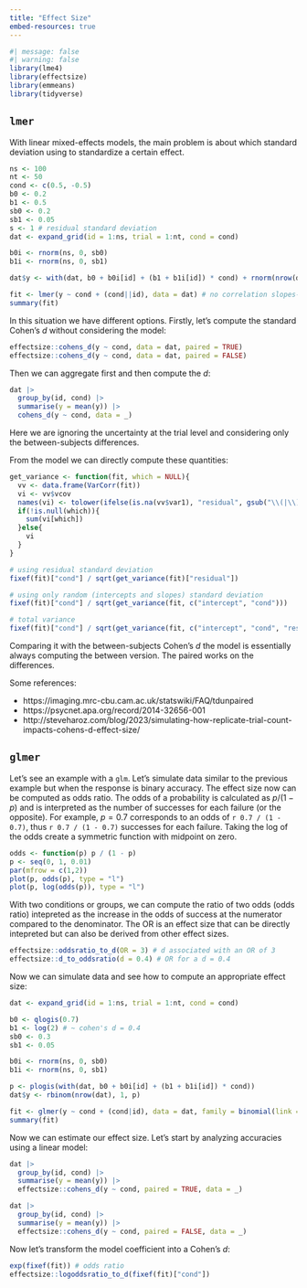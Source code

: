 ```yaml
---
title: "Effect Size"
embed-resources: true
---
```


```r
#| message: false
#| warning: false
library(lme4)
library(effectsize)
library(emmeans)
library(tidyverse)
```


## `lmer`

With linear mixed-effects models, the main problem is about which standard deviation using to standardize a certain effect.

```r
ns <- 100
nt <- 50
cond <- c(0.5, -0.5)
b0 <- 0.2
b1 <- 0.5
sb0 <- 0.2
sb1 <- 0.05
s <- 1 # residual standard deviation
dat <- expand_grid(id = 1:ns, trial = 1:nt, cond = cond)

b0i <- rnorm(ns, 0, sb0)
b1i <- rnorm(ns, 0, sb1)

dat$y <- with(dat, b0 + b0i[id] + (b1 + b1i[id]) * cond) + rnorm(nrow(dat), 0, s)

fit <- lmer(y ~ cond + (cond||id), data = dat) # no correlation slopes-intercept
summary(fit)
```

In this situation we have different options. Firstly, let's compute the standard Cohen's $d$ without considering the model:

```r
effectsize::cohens_d(y ~ cond, data = dat, paired = TRUE)
effectsize::cohens_d(y ~ cond, data = dat, paired = FALSE)
```

Then we can aggregate first and then compute the $d$:

```r
dat |> 
  group_by(id, cond) |> 
  summarise(y = mean(y)) |> 
  cohens_d(y ~ cond, data = _)
```

Here we are ignoring the uncertainty at the trial level and considering only the between-subjects differences.

From the model we can directly compute these quantities:

```r
get_variance <- function(fit, which = NULL){
  vv <- data.frame(VarCorr(fit))
  vi <- vv$vcov
  names(vi) <- tolower(ifelse(is.na(vv$var1), "residual", gsub("\\(|\\)", "", vv$var1)))
  if(!is.null(which)){
    sum(vi[which])
  }else{
    vi
  }
}

# using residual standard deviation
fixef(fit)["cond"] / sqrt(get_variance(fit)["residual"])

# using only random (intercepts and slopes) standard deviation
fixef(fit)["cond"] / sqrt(get_variance(fit, c("intercept", "cond")))

# total variance
fixef(fit)["cond"] / sqrt(get_variance(fit, c("intercept", "cond", "residual")))
```

Comparing it with the between-subjects Cohen's $d$ the model is essentially always computing the between version. The paired works on the differences.

Some references:

- https://imaging.mrc-cbu.cam.ac.uk/statswiki/FAQ/tdunpaired
- https://psycnet.apa.org/record/2014-32656-001
- http://steveharoz.com/blog/2023/simulating-how-replicate-trial-count-impacts-cohens-d-effect-size/

## `glmer`

Let's see an example with a `glm`. Let's simulate data similar to the previous example but when the response is binary accuracy. The effect size now can be computed as odds ratio. The odds of a probability is calculated as $p / (1 - p)$ and is interpreted as the number of successes for each failure (or the opposite). For example, $p = 0.7$ corresponds to an odds of `r 0.7 / (1 - 0.7)`, thus `r 0.7 / (1 - 0.7)` successes for each failure. Taking the log of the odds create a symmetric function with midpoint on zero.

```r
odds <- function(p) p / (1 - p)
p <- seq(0, 1, 0.01)
par(mfrow = c(1,2))
plot(p, odds(p), type = "l")
plot(p, log(odds(p)), type = "l")
```

With two conditions or groups, we can compute the ratio of two odds (odds ratio) intepreted as the increase in the odds of success at the numerator compared to the denominator. The OR is an effect size that can be directly intepreted but can also be derived from other effect sizes.

```r
effectsize::oddsratio_to_d(OR = 3) # d associated with an OR of 3
effectsize::d_to_oddsratio(d = 0.4) # OR for a d = 0.4
```

Now we can simulate data and see how to compute an appropriate effect size:

```r
dat <- expand_grid(id = 1:ns, trial = 1:nt, cond = cond)

b0 <- qlogis(0.7)
b1 <- log(2) # ~ cohen's d = 0.4
sb0 <- 0.3
sb1 <- 0.05

b0i <- rnorm(ns, 0, sb0)
b1i <- rnorm(ns, 0, sb1)

p <- plogis(with(dat, b0 + b0i[id] + (b1 + b1i[id]) * cond))
dat$y <- rbinom(nrow(dat), 1, p)

fit <- glmer(y ~ cond + (cond|id), data = dat, family = binomial(link = "logit"))
summary(fit)
```

Now we can estimate our effect size. Let's start by analyzing accuracies using a linear model:

```r
dat |> 
  group_by(id, cond) |> 
  summarise(y = mean(y)) |> 
  effectsize::cohens_d(y ~ cond, paired = TRUE, data = _)

dat |> 
  group_by(id, cond) |> 
  summarise(y = mean(y)) |> 
  effectsize::cohens_d(y ~ cond, paired = FALSE, data = _)
```

Now let's transform the model coefficient into a Cohen's $d$:

```r
exp(fixef(fit)) # odds ratio
effectsize::logoddsratio_to_d(fixef(fit)["cond"])
```


